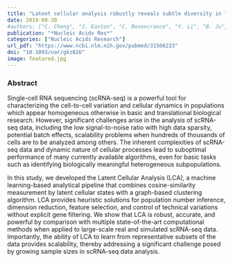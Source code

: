 ```yaml
---
title: "Latent cellular analysis robustly reveals subtle diversity in large-scale single-cell RNA-seq data"
date: 2019-09-30
#authors: ["C. Cheng", "J. Easton", "C. Rosencrance", "Y. Li", "B. Ju", "J. Williams", "H. L. Mulder", "Y. Pang", "W. Chen", "X. Chen"]
publication: "*Nucleic Acids Res*"
categories: ["Nucleic Acids Research"]
url_pdf: "https://www.ncbi.nlm.nih.gov/pubmed/31566233"
doi: "10.1093/nar/gkz826"
image: featured.jpg
---
```


### Abstract

Single-cell RNA sequencing (scRNA-seq) is a powerful tool for characterizing the cell-to-cell variation and cellular dynamics in populations which appear homogeneous otherwise in basic and translational biological research. However, significant challenges arise in the analysis of scRNA-seq data, including the low signal-to-noise ratio with high data sparsity, potential batch effects, scalability problems when hundreds of thousands of cells are to be analyzed among others. The inherent complexities of scRNA-seq data and dynamic nature of cellular processes lead to suboptimal performance of many currently available algorithms, even for basic tasks such as identifying biologically meaningful heterogeneous subpopulations. 

In this study, we developed the Latent Cellular Analysis (LCA), a machine learning-based analytical pipeline that combines cosine-similarity measurement by latent cellular states with a graph-based clustering algorithm. LCA provides heuristic solutions for population number inference, dimension reduction, feature selection, and control of technical variations without explicit gene filtering. We show that LCA is robust, accurate, and powerful by comparison with multiple state-of-the-art computational methods when applied to large-scale real and simulated scRNA-seq data. Importantly, the ability of LCA to learn from representative subsets of the data provides scalability, thereby addressing a significant challenge posed by growing sample sizes in scRNA-seq data analysis.
